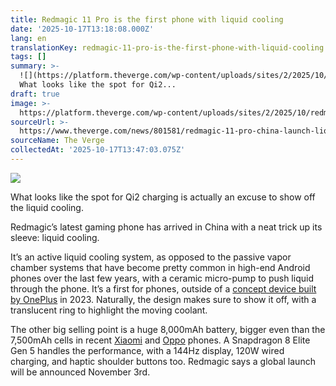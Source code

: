 ```yaml
---
title: Redmagic 11 Pro is the first phone with liquid cooling
date: '2025-10-17T13:18:08.000Z'
lang: en
translationKey: redmagic-11-pro-is-the-first-phone-with-liquid-cooling
tags: []
summary: >-
  ![](https://platform.theverge.com/wp-content/uploads/sites/2/2025/10/redmagic-11-pro.jpg?quality=90&strip=all&crop=0,0,100,100)
  What looks like the spot for Qi2...
draft: true
image: >-
  https://platform.theverge.com/wp-content/uploads/sites/2/2025/10/redmagic-11-pro.jpg?quality=90&#038;strip=all&#038;crop=0,0,100,100
sourceUrl: >-
  https://www.theverge.com/news/801581/redmagic-11-pro-china-launch-liquid-cooling-8000mah-battery
sourceName: The Verge
collectedAt: '2025-10-17T13:47:03.075Z'
---
```

![](https://platform.theverge.com/wp-content/uploads/sites/2/2025/10/redmagic-11-pro.jpg?quality=90&strip=all&crop=0,0,100,100)

What looks like the spot for Qi2 charging is actually an excuse to show off the liquid cooling.

Redmagic’s latest gaming phone has arrived in China with a neat trick up its sleeve: liquid cooling.

It’s an active liquid cooling system, as opposed to the passive vapor chamber systems that have become pretty common in high-end Android phones over the last few years, with a ceramic micro-pump to push liquid through the phone. It’s a first for phones, outside of a [concept device built by OnePlus](https://www.theverge.com/2023/2/27/23615772/oneplus-11-concept-phone-cooling-mwc-activecryoflux-blue-veins) in 2023. Naturally, the design makes sure to show it off, with a translucent ring to highlight the moving coolant.

The other big selling point is a huge 8,000mAh battery, bigger even than the 7,500mAh cells in recent [Xiaomi](https://www.theverge.com/news/785693/xiaomi-17-pro-max-china-launch-specs-price-second-screen) and [Oppo](https://www.theverge.com/news/800600/oppo-find-x9-pro-launch-china-telephoto-extender) phones. A Snapdragon 8 Elite Gen 5 handles the performance, with a 144Hz display, 120W wired charging, and haptic shoulder buttons too. Redmagic says a global launch will be announced November 3rd.

